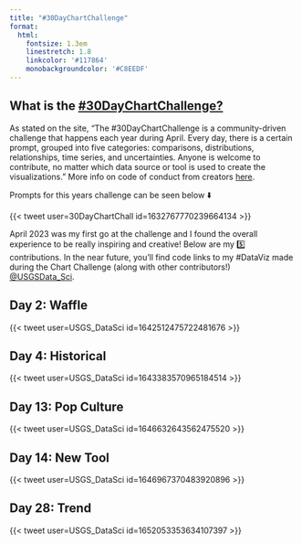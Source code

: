 ```yaml
---
title: "#30DayChartChallenge"
format:
  html: 
    fontsize: 1.3em
    linestretch: 1.8
    linkcolor: '#117864'
    monobackgroundcolor: '#C8EEDF' 
---
```


## What is the [#30DayChartChallenge?](https://30daychartchallenge.org/about/)

As stated on the site, "The #30DayChartChallenge is a community-driven challenge that happens each year during April. Every day, there is a certain prompt, grouped into five categories: comparisons, distributions, relationships, time series, and uncertainties. Anyone is welcome to contribute, no matter which data source or tool is used to create the visualizations." More info on code of conduct from creators [here](https://30daychartchallenge.org/about/).

Prompts for this years challenge can be seen below ⬇️

{{< tweet user=30DayChartChall id=1632767770239664134 >}}

April 2023 was my first go at the challenge and I found the overall experience to be really inspiring and creative! Below are my 5️⃣ contributions. In the near future, you'll find code links to my #DataViz made during the Chart Challenge (along with other contributors!) [\@USGSData_Sci](https://twitter.com/USGS_DataSci).

## Day 2: Waffle

{{< tweet user=USGS_DataSci id=1642512475722481676 >}}

## Day 4: Historical

{{< tweet user=USGS_DataSci id=1643383570965184514 >}}

## Day 13: Pop Culture

{{< tweet user=USGS_DataSci id=1646632643562475520 >}}

## Day 14: New Tool

{{< tweet user=USGS_DataSci id=1646967370483920896 >}}

## Day 28: Trend

{{< tweet user=USGS_DataSci id=1652053353634107397 >}}
